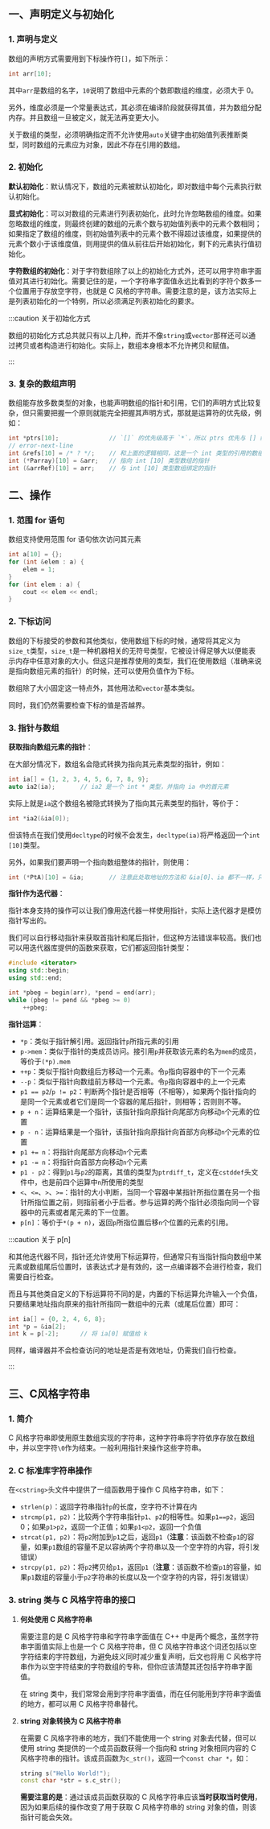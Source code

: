 ## 一、声明定义与初始化

### 1. 声明与定义

数组的声明方式需要用到下标操作符`[]`，如下所示：

```c++
int arr[10];
```

其中`arr`是数组的名字，`10`说明了数组中元素的个数即数组的维度，必须大于 0。

另外，维度必须是一个常量表达式，其必须在编译阶段就获得其值，并为数组分配内存。并且数组一旦被定义，就无法再变更大小。

关于数组的类型，必须明确指定而不允许使用`auto`关键字由初始值列表推断类型，同时数组的元素应为对象，因此不存在引用的数组。



### 2. 初始化

**默认初始化**：默认情况下，数组的元素被默认初始化，即对数组中每个元素执行默认初始化。

**显式初始化**：可以对数组的元素进行列表初始化，此时允许忽略数组的维度。如果忽略数组的维度，则最终创建的数组的元素个数与初始值列表中的元素个数相同；如果指定了数组的维度，则初始值列表中的元素个数不得超过该维度，如果提供的元素个数小于该维度值，则用提供的值从前往后开始初始化，剩下的元素执行值初始化。

**字符数组的初始化**：对于字符数组除了以上的初始化方式外，还可以用字符串字面值对其进行初始化。需要记住的是，一个字符串字面值永远比看到的字符个数多一个位置用于存放空字符，也就是 C 风格的字符串。需要注意的是，该方法实际上是列表初始化的一个特例，所以必须满足列表初始化的要求。

:::caution 关于初始化方式

数组的初始化方式总共就只有以上几种，而并不像`string`或`vector`那样还可以通过拷贝或者构造进行初始化。实际上，数组本身根本不允许拷贝和赋值。

:::



### 3. 复杂的数组声明

数组能存放多数类型的对象，也能声明数组的指针和引用，它们的声明方式比较复杂，但只需要把握一个原则就能完全把握其声明方式，那就是运算符的优先级，例如：

```c++
int *ptrs[10];				// `[]` 的优先级高于 `*`，所以 ptrs 优先与 [] 结合，表示这是一个数组，然后再先后和 *、int 结合，即指向 int 类型的指针的数组
// error-next-line
int &refs[10] = /* ? */;	// 和上面的逻辑相同，这是一个 int 类型的引用的数组，但 C++ 不允许该数组类型，故发生错误
int (*Parray)[10] = &arr;	// 指向 int [10] 类型数组的指针
int (&arrRef)[10] = arr;	// 与 int [10] 类型数组绑定的指针
```



## 二、操作

### 1. 范围 for 语句

数组支持使用范围 for 语句依次访问其元素

```c++
int a[10] = {};
for (int &elem : a) {
    elem = 1;
}
for (int elem : a) {
    cout << elem << endl;
}
```



### 2. 下标访问

数组的下标接受的参数和其他类似，使用数组下标的时候，通常将其定义为`size_t`类型，`size_t`是一种机器相关的无符号类型，它被设计得足够大以便能表示内存中任意对象的大小。但这只是推荐使用的类型，我们在使用数组（准确来说是指向数组元素的指针）的时候，还可以使用负值作为下标。

数组除了大小固定这一特点外，其他用法和`vector`基本类似。

同时，我们仍然需要检查下标的值是否越界。



### 3. 指针与数组

**获取指向数组元素的指针**：

在大部分情况下，数组名会隐式转换为指向其元素类型的指针，例如：

```c++
int ia[] = {1, 2, 3, 4, 5, 6, 7, 8, 9};
auto ia2(ia);		// ia2 是一个 int * 类型，并指向 ia 中的首元素
```

实际上就是`ia`这个数组名被隐式转换为了指向其元素类型的指针，等价于：

```c++
int *ia2(&ia[0]);
```

但该特点在我们使用`decltype`的时候不会发生，`decltype(ia)`将严格返回一个`int [10]`类型。

另外，如果我们要声明一个指向数组整体的指针，则使用：

```c++
int (*PtA)[10] = &ia;		// 注意此处取地址的方法和 &ia[0]、ia 都不一样，只有这样取地址得到的才是指向一个指向数组的指针
```



**指针作为迭代器**：

指针本身支持的操作可以让我们像用迭代器一样使用指针，实际上迭代器才是模仿指针写出的。

我们可以自行移动指针来获取首指针和尾后指针，但这种方法错误率较高。我们也可以用迭代器库提供的函数来获取，它们都返回指针类型：

```c++
#include <iterator>
using std::begin;
using std::end;

int *pbeg = begin(arr), *pend = end(arr);
while (pbeg != pend && *pbeg >= 0)
    ++pbeg;
```



**指针运算**：

- `*p`：类似于指针解引用。返回指针`p`所指元素的引用
- `p->mem`：类似于指针的类成员访问。接引用`p`并获取该元素的名为`mem`的成员，等价于`(*p).mem`
- `++p`：类似于指针向数组后方移动一个元素。令`p`指向容器中的下一个元素
- `--p`：类似于指针向数组前方移动一个元素。令`p`指向容器中的上一个元素
- `p1 == p2`/`p != p2`：判断两个指针是否相等（不相等），如果两个指针指向的是同一个元素或者它们是同一个容器的尾后指针，则相等；否则则不等。
- `p + n`：运算结果是一个指针，该指针指向原指针向尾部方向移动`n`个元素的位置
- `p - n`：运算结果是一个指针，该指针指向原指针向首部方向移动`n`个元素的位置
- `p1 += n`：将指针向尾部方向移动`n`个元素
- `p1 -= n`：将指针向首部方向移动`n`个元素
- `p1 - p2`：得到`p1`与`p2`的距离，其值的类型为`ptrdiff_t`，定义在`cstddef`头文件中，也是前四个运算中`n`所使用的类型
- `<`、`<=`、`>`、`>=`：指针的大小判断，当同一个容器中某指针所指位置在另一个指针所指位置之前，则指前者小于后者。参与运算的两个指针必须指向同一个容器中的元素或者尾元素的下一位置。
- `p[n]`：等价于`*(p + n)`，返回`p`所指位置后移`n`个位置的元素的引用。

:::caution 关于 p[n]

和其他迭代器不同，指针还允许使用下标运算符，但通常只有当指针指向数组中某元素或数组尾后位置时，该表达式才是有效的，这一点编译器不会进行检查，我们需要自行检查。

而且与其他类自定义的下标运算符不同的是，内置的下标运算允许输入一个负值，只要结果地址指向原来的指针所指同一数组中的元素（或尾后位置）即可：

```c++
int ia[] = {0, 2, 4, 6, 8};
int *p = &ia[2];
int k = p[-2];		// 将 ia[0] 赋值给 k
```

同样，编译器并不会检查访问的地址是否是有效地址，仍需我们自行检查。

:::



## 三、C风格字符串

### 1. 简介

C 风格字符串即使用原生数组实现的字符串，这种字符串将字符依序存放在数组中，并以空字符`\0`作为结束。一般利用指针来操作这些字符串。



### 2. C 标准库字符串操作

在`<cstring>`头文件中提供了一组函数用于操作 C 风格字符串，如下：

- `strlen(p)`：返回字符串指针`p`的长度，空字符不计算在内
- `strcmp(p1, p2)`：比较两个字符串指针`p1`、`p2`的相等性。如果`p1==p2`，返回 0；如果`p1>p2`，返回一个正值；如果`p1<p2`，返回一个负值
- `strcat(p1, p2)`：将`p2`附加到`p1`之后，返回`p1`（**注意**：该函数不检查`p1`的容量，如果`p1`数组的容量不足以容纳两个字符串以及一个空字符的内容，将引发错误）
- `strcpy(p1, p2)`：将`p2`拷贝给`p1`，返回`p1`（**注意**：该函数不检查`p1`的容量，如果`p1`数组的容量小于`p2`字符串的长度以及一个空字符的内容，将引发错误）



### 3. string 类与 C 风格字符串的接口

1. **何处使用 C 风格字符串**

   需要注意的是 C 风格字符串和字符串字面值在 C++ 中是两个概念，虽然字符串字面值实际上也是一个 C 风格字符串，但 C 风格字符串这个词还包括以空字符结束的字符数组，为避免歧义同时减少重复声明，后文也将用 C 风格字符串作为以空字符结束的字符数组的专称，但你应该清楚其还包括字符串字面值。

   在 string 类中，我们常常会用到字符串字面值，而在任何能用到字符串字面值的地方，都可以用 C 风格字符串替代。

2. **string 对象转换为 C 风格字符串**

   在需要 C 风格字符串的地方，我们不能使用一个 string 对象去代替，但可以使用 string 类提供的一个成员函数获得一个指向和 string 对象相同内容的 C 风格字符串的指针。该成员函数为`c_str()`，返回一个`const char *`，如：

   ```c++
   string s("Hello World!");
   const char *str = s.c_str();
   ```

   **需要注意的是**：通过该成员函数获取的 C 风格字符串应该**当时获取当时使用**，因为如果后续的操作改变了用于获取 C 风格字符串的 string 对象的值，则该指针可能会失效。

